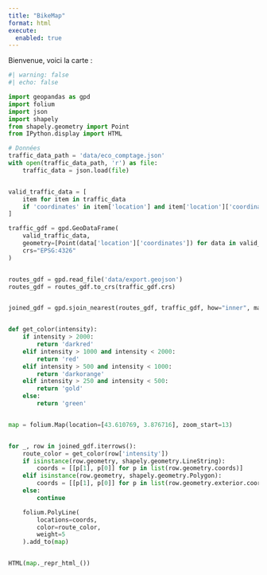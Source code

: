 ```yaml
---
title: "BikeMap"
format: html
execute:
  enabled: true
---
```



Bienvenue, voici la carte :

```python
#| warning: false
#| echo: false

import geopandas as gpd
import folium
import json
import shapely
from shapely.geometry import Point
from IPython.display import HTML

# Données
traffic_data_path = 'data/eco_comptage.json'
with open(traffic_data_path, 'r') as file:
    traffic_data = json.load(file)


valid_traffic_data = [
    item for item in traffic_data 
    if 'coordinates' in item['location'] and item['location']['coordinates'][0] is not None and item['location']['coordinates'][1] is not None
]

traffic_gdf = gpd.GeoDataFrame(
    valid_traffic_data,
    geometry=[Point(data['location']['coordinates']) for data in valid_traffic_data],
    crs="EPSG:4326"
)


routes_gdf = gpd.read_file('data/export.geojson')
routes_gdf = routes_gdf.to_crs(traffic_gdf.crs)


joined_gdf = gpd.sjoin_nearest(routes_gdf, traffic_gdf, how="inner", max_distance=100)


def get_color(intensity):
    if intensity > 2000:
        return 'darkred'
    elif intensity > 1000 and intensity < 2000:
        return 'red'
    elif intensity > 500 and intensity < 1000:
        return 'darkorange'
    elif intensity > 250 and intensity < 500:
        return 'gold'
    else:
        return 'green'


map = folium.Map(location=[43.610769, 3.876716], zoom_start=13)


for _, row in joined_gdf.iterrows():
    route_color = get_color(row['intensity'])
    if isinstance(row.geometry, shapely.geometry.LineString):
        coords = [[p[1], p[0]] for p in list(row.geometry.coords)]
    elif isinstance(row.geometry, shapely.geometry.Polygon):
        coords = [[p[1], p[0]] for p in list(row.geometry.exterior.coords)]
    else:
        continue 

    folium.PolyLine(
        locations=coords,
        color=route_color,
        weight=5
    ).add_to(map)


HTML(map._repr_html_())

```